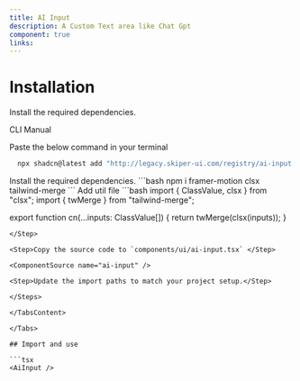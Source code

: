 ```yaml
---
title: AI Input
description: A Custom Text area like Chat Gpt
component: true
links:
---
```


<ComponentPreview
  name="ai-input"
  className="[&_.preview>[data-orientation=vertical]]:sm:max-w-[70%]"
  description="All variations"
/>

# Installation

Install the required dependencies.

<Tabs defaultValue="cli">

<TabsList>
  <TabsTrigger value="cli">CLI</TabsTrigger>
  <TabsTrigger value="manual">Manual</TabsTrigger>
</TabsList>

<TabsContent value="cli">

<Steps>

<Step>

Paste the below command in your terminal

```bash
  npx shadcn@latest add "http://legacy.skiper-ui.com/registry/ai-input.json"
```

</Step>

</Steps>

</TabsContent>

<TabsContent value="manual">

<Steps>

<Step>
Install the required dependencies.
```bash
  npm i framer-motion clsx tailwind-merge
```
</Step>
<Step>
Add util file
```bash
import { ClassValue, clsx } from "clsx";
import { twMerge } from "tailwind-merge";
 
export function cn(...inputs: ClassValue[]) {
  return twMerge(clsx(inputs));
}
```
</Step>

<Step>Copy the source code to `components/ui/ai-input.tsx` </Step>

<ComponentSource name="ai-input" />

<Step>Update the import paths to match your project setup.</Step>

</Steps>

</TabsContent>

</Tabs>

## Import and use

```tsx
<AiInput />
```
